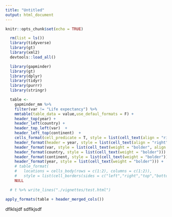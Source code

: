 ```yaml
---
title: "Untitled"
output: html_document
---
```


```r
knitr::opts_chunk$set(echo = TRUE)
```

```r

  rm(list = ls())
  library(tidyverse)
  library(gt)
  library(xml2)
  devtools::load_all()

  library(gapminder)
  library(gt)
  library(dplyr)
  library(tidyr)
  library(purrr)
  library(stringr)

  table <-
    gapminder_mm %>%
    filter(var != "Life expectancy") %>%
    mmtable(table_data = value,use_defaul_formats = F) +
    header_top(year) +
    header_left(country) +
    header_top_left(var)  +
    header_left_top(continent)  +
    cells_format(cell_predicate = T, style = list(cell_text(align = "right"))) +
    header_format(header = year, style = list(cell_text(align = "right"))) +
    header_format(var, style = list(cell_text(weight = "bolder", align = "center"))) +
    header_format(country, style = list(cell_text(weight = "bolder"))) +
    header_format(continent, style = list(cell_text(weight = "bolder"))) +
    header_format(year, style = list(cell_text(weight = "bolder"))) +
    # table_format(
    #   locations = cells_body(rows = c(1:2), columns = c(1:2)),
    #   style = list(cell_borders(sides = c("left","right","top","bottom"),color = NULL))) +
    NULL

  # t %>% write_lines("./vignettes/test.html")

apply_formats(table + header_merged_cols())

```

dflklsjdf
sdflkjsdf
